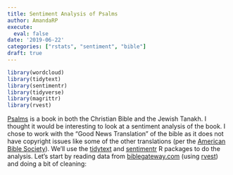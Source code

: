 ```yaml
---
title: Sentiment Analysis of Psalms
author: AmandaRP
execute:
  eval: false
date: '2019-06-22'
categories: ["rstats", "sentiment", "bible"]
draft: true
---
```


```r
library(wordcloud)
library(tidytext)
library(sentimentr)
library(tidyverse)
library(magrittr)
library(rvest)
```

<!-- Note: During transition from my old blog to my new blog I decided to just insert the images from my old blog instead of re-running the code. Thus, code chunks are not evaluated and static images are inserted instead. I may come back to change this in the future.-->

[Psalms](https://www.biblegateway.com/quicksearch/?quicksearch=psalms&qs_version=GNT) is a book in both the Christian Bible and the Jewish Tanakh. I thought it would be interesting to look at a sentiment analysis of the book. I chose to work with the "Good News Translation" of the bible as it does not have copyright issues like some of the other translations (per the [American Bible Society](https://scripture.api.bible/)). We'll use the [tidytext](https://CRAN.R-project.org/package=tidytext) and [sentimentr](https://CRAN.R-project.org/package=sentimentr) R packages to do the analysis. Let's start by reading data from [biblegateway.com](https://www.biblegateway.com/) (using [rvest](https://CRAN.R-project.org/package=rvest)) and doing a bit of cleaning:

